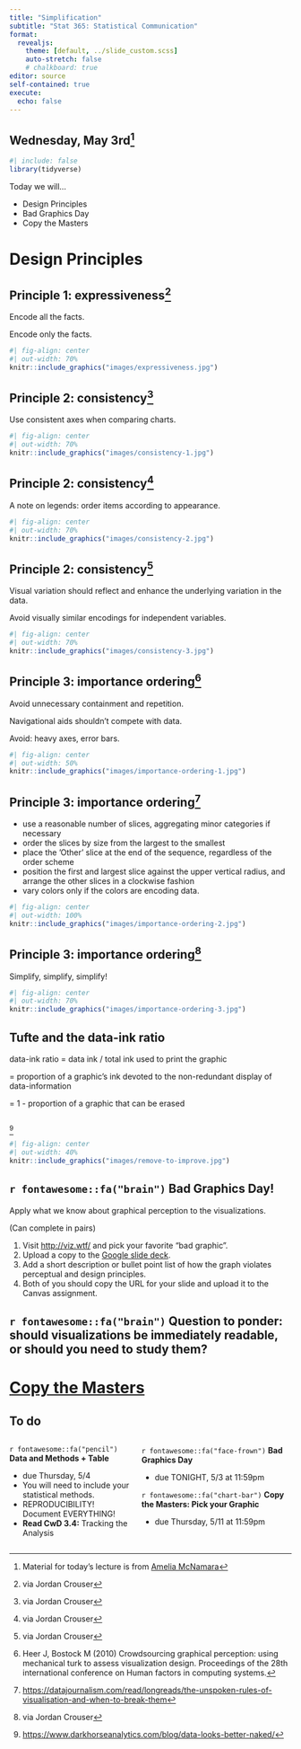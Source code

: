 ```yaml
---
title: "Simplification"
subtitle: "Stat 365: Statistical Communication"
format: 
  revealjs:
    theme: [default, ../slide_custom.scss]
    auto-stretch: false
    # chalkboard: true
editor: source
self-contained: true
execute:
  echo: false
---
```


## Wednesday, May 3rd^[Material for today's lecture is from [Amelia McNamara](https://www.amelia.mn/STAT336/index.html)]

```r
#| include: false
library(tidyverse)
```

Today we will...

+ Design Principles
+ Bad Graphics Day
+ Copy the Masters

# Design Principles

## Principle 1: expressiveness^[via Jordan Crouser]

Encode all the facts.

Encode only the facts.

```r
#| fig-align: center
#| out-width: 70%
knitr::include_graphics("images/expressiveness.jpg")
```

## Principle 2: consistency^[via Jordan Crouser]

Use consistent axes when comparing charts.

```r
#| fig-align: center
#| out-width: 70%
knitr::include_graphics("images/consistency-1.jpg")
```

## Principle 2: consistency^[via Jordan Crouser]

A note on legends: order items according to appearance.

```r
#| fig-align: center
#| out-width: 70%
knitr::include_graphics("images/consistency-2.jpg")
```

## Principle 2: consistency^[via Jordan Crouser]

Visual variation should reflect and enhance the underlying variation in the data.

Avoid visually similar encodings for independent variables.

```r
#| fig-align: center
#| out-width: 70%
knitr::include_graphics("images/consistency-3.jpg")
```

## Principle 3: importance ordering^[Heer J, Bostock M (2010) Crowdsourcing graphical perception: using mechanical turk to assess visualization design. Proceedings of the 28th international conference on Human factors in computing systems.]

Avoid unnecessary containment and repetition.

Navigational aids shouldn’t compete with data.

Avoid: heavy axes, error bars.

```r
#| fig-align: center
#| out-width: 50%
knitr::include_graphics("images/importance-ordering-1.jpg")
```

## Principle 3: importance ordering^[<https://datajournalism.com/read/longreads/the-unspoken-rules-of-visualisation-and-when-to-break-them>]

- use a reasonable number of slices, aggregating minor categories if necessary
- order the slices by size from the largest to the smallest
- place the ’Other’ slice at the end of the sequence, regardless of the order scheme
- position the first and largest slice against the upper vertical radius, and arrange the other slices in a clockwise fashion
- vary colors only if the colors are encoding data.

```r
#| fig-align: center
#| out-width: 100%
knitr::include_graphics("images/importance-ordering-2.jpg")
```

## Principle 3: importance ordering^[via Jordan Crouser]

Simplify, simplify, simplify!

```r
#| fig-align: center
#| out-width: 70%
knitr::include_graphics("images/importance-ordering-3.jpg")
```

## Tufte and the data-ink ratio

data-ink ratio = data ink / total ink used to print the graphic

= proportion of a graphic’s ink devoted to the
non-redundant display of data-information

= 1 - proportion of a graphic that can be erased

##

^[<https://www.darkhorseanalytics.com/blog/data-looks-better-naked/>]

```r
#| fig-align: center
#| out-width: 40%
knitr::include_graphics("images/remove-to-improve.jpg")
```

## `r fontawesome::fa("brain")` Bad Graphics Day!

Apply what we know about graphical perception to the visualizations.

(Can complete in pairs)

1. Visit <http://viz.wtf/> and pick your favorite "bad graphic".
2. Upload a copy to the [Google slide deck](https://docs.google.com/presentation/d/1SJrci-UHCZL8pqSpTOLIsH30MGLUcUefsqmTJpsf4w0/edit?usp=sharing).
3. Add a short description or bullet point list of how the graph violates perceptual and design principles.
4. Both of you should copy the URL for your slide and upload it to the Canvas assignment.

<!-- What's wrong with this picture? -->

<!-- Let’s critique some visualizations using these principles -->
<!-- Try to think about the following questions: -->
<!-- • What is the first thing you notice about the visualization? -->
<!-- • What is the point the visualization is trying to make? -->
<!-- • Who is the intended audience? -->
<!-- • What is the visualization doing well? -->
<!-- • What problems do you see with the visualization design? -->
<!-- • Why do you think the designer made those choices? -->

## `r fontawesome::fa("brain")` Question to ponder: should visualizations be immediately readable, or should you need to study them?

# [Copy the Masters](https://earobinson95.github.io/stat365-calpoly/97-mini-projects/copy-the-masters/copy-the-masters.html)

## To do

::: columns
::: column
`r fontawesome::fa("pencil")` **Data and Methods + Table** 

+ due Thursday, 5/4
+ You will need to include your statistical methods.
+ REPRODUCIBILITY! Document EVERYTHING!
+ **Read CwD 3.4:** Tracking the Analysis
:::

::: column
`r fontawesome::fa("face-frown")` **Bad Graphics Day**

+ due TONIGHT, 5/3 at 11:59pm

`r fontawesome::fa("chart-bar")` **Copy the Masters: Pick your Graphic**

+ due Thursday, 5/11 at 11:59pm
:::
:::
